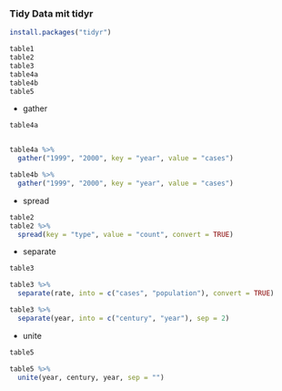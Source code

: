 ### Tidy Data mit tidyr

```r
install.packages("tidyr")
```

```r
table1
table2
table3
table4a
table4b
table5
```

-   gather

```r
table4a


table4a %>%
  gather("1999", "2000", key = "year", value = "cases")

table4b %>%
  gather("1999", "2000", key = "year", value = "cases")
```

-   spread

```r
table2
table2 %>%
  spread(key = "type", value = "count", convert = TRUE)
```

-   separate

```r
table3

table3 %>%
  separate(rate, into = c("cases", "population"), convert = TRUE)

table3 %>%
  separate(year, into = c("century", "year"), sep = 2)
```

-   unite

```r
table5

table5 %>%
  unite(year, century, year, sep = "")
```
